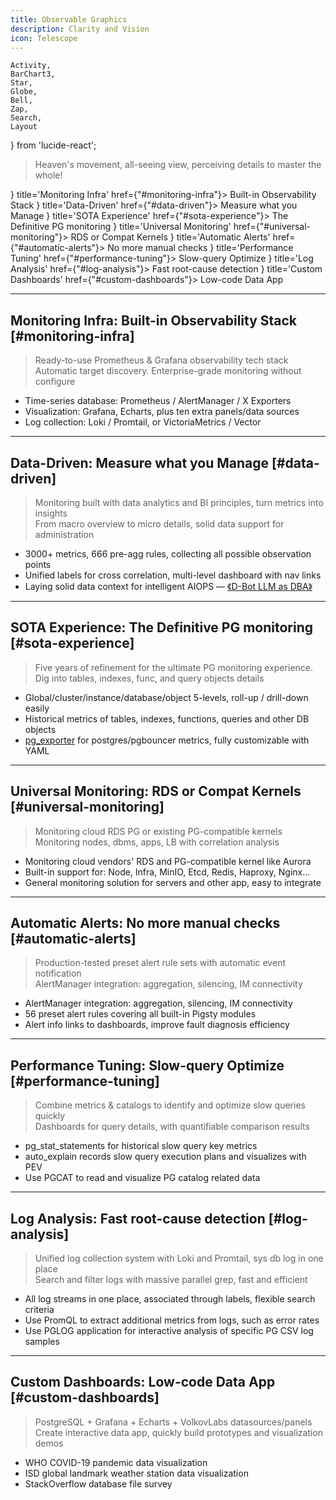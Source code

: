 ```yaml
---
title: Observable Graphics
description: Clarity and Vision
icon: Telescope
---
```


    Activity,
    BarChart3,
    Star,
    Globe,
    Bell,
    Zap,
    Search,
    Layout
} from 'lucide-react';

> Heaven's movement, all-seeing view, perceiving details to master the whole!

<Cards>
    <Card icon={<Activity className="text-blue-600"/>} title='Monitoring Infra' href={"#monitoring-infra"}>
        Built-in Observability Stack
    </Card>
    <Card icon={<BarChart3 className="text-green-600"/>} title='Data-Driven' href={"#data-driven"}>
        Measure what you Manage
    </Card>
    <Card icon={<Star className="text-purple-600"/>} title='SOTA Experience' href={"#sota-experience"}>
        The Definitive PG monitoring
    </Card>
    <Card icon={<Globe className="text-orange-600"/>} title='Universal Monitoring' href={"#universal-monitoring"}>
        RDS or Compat Kernels
    </Card>
    <Card icon={<Bell className="text-cyan-600"/>} title='Automatic Alerts' href={"#automatic-alerts"}>
        No more manual checks
    </Card>
    <Card icon={<Zap className="text-red-600"/>} title='Performance Tuning' href={"#performance-tuning"}>
        Slow-query Optimize
    </Card>
    <Card icon={<Search className="text-violet-600"/>} title='Log Analysis' href={"#log-analysis"}>
        Fast root-cause detection
    </Card>
    <Card icon={<Layout className="text-amber-600"/>} title='Custom Dashboards' href={"#custom-dashboards"}>
        Low-code Data App
    </Card>
</Cards>

--------

## Monitoring Infra: Built-in Observability Stack [#monitoring-infra]


> Ready-to-use Prometheus & Grafana observability tech stack\
> Automatic target discovery. Enterprise-grade monitoring without configure

- Time-series database: Prometheus / AlertManager / X Exporters
- Visualization: Grafana, Echarts, plus ten extra panels/data sources
- Log collection: Loki / Promtail, or VictoriaMetrics / Vector


--------

## Data-Driven: Measure what you Manage [#data-driven]

> Monitoring built with data analytics and BI principles, turn metrics into insights\
> From macro overview to micro details, solid data support for administration

- 3000+ metrics, 666 pre-agg rules, collecting all possible observation points
- Unified labels for cross correlation, multi-level dashboard with nav links
- Laying solid data context for intelligent AIOPS — [《D-Bot LLM as DBA》](https://arxiv.org/pdf/2312.01454)

--------

## SOTA Experience: The Definitive PG monitoring [#sota-experience]

> Five years of refinement for the ultimate PG monitoring experience.\
> Dig into tables, indexes, func, and query objects details

- Global/cluster/instance/database/object 5-levels, roll-up / drill-down easily
- Historical metrics of tables, indexes, functions, queries and other DB objects
- [pg_exporter](https://github.com/Vonng/pg_exporter) for postgres/pgbouncer metrics, fully customizable with YAML

--------

## Universal Monitoring: RDS or Compat Kernels [#universal-monitoring]

> Monitoring cloud RDS PG or existing PG-compatible kernels\
> Monitoring nodes, dbms, apps, LB with correlation analysis

- Monitoring cloud vendors' RDS and PG-compatible kernel like Aurora
- Built-in support for: Node, Infra, MinIO, Etcd, Redis, Haproxy, Nginx…
- General monitoring solution for servers and other app, easy to integrate

--------

## Automatic Alerts: No more manual checks [#automatic-alerts]

> Production-tested preset alert rule sets with automatic event notification\
> AlertManager integration: aggregation, silencing, IM connectivity

- AlertManager integration: aggregation, silencing, IM connectivity
- 56 preset alert rules covering all built-in Pigsty modules
- Alert info links to dashboards, improve fault diagnosis efficiency

--------

## Performance Tuning: Slow-query Optimize [#performance-tuning]

> Combine metrics & catalogs to identify and optimize slow queries quickly\
> Dashboards for query details, with quantifiable comparison results

- pg_stat_statements for historical slow query key metrics
- auto_explain records slow query execution plans and visualizes with PEV
- Use PGCAT to read and visualize PG catalog related data

--------

## Log Analysis: Fast root-cause detection [#log-analysis]

> Unified log collection system with Loki and Promtail, sys db log in one place\
> Search and filter logs with massive parallel grep, fast and efficient

- All log streams in one place, associated through labels, flexible search criteria
- Use PromQL to extract additional metrics from logs, such as error rates
- Use PGLOG application for interactive analysis of specific PG CSV log samples

--------

## Custom Dashboards: Low-code Data App [#custom-dashboards]

> PostgreSQL + Grafana + Echarts + VolkovLabs datasources/panels\
> Create interactive data app, quickly build prototypes and visualization demos

- WHO COVID-19 pandemic data visualization
- ISD global landmark weather station data visualization
- StackOverflow database file survey